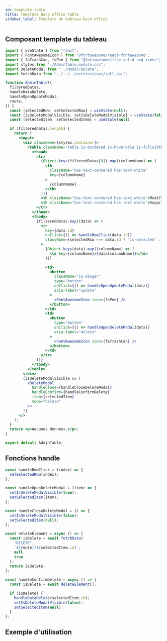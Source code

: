 ```yaml
---
id: template-table
title: Template Back office Table
sidebar_label: Template de tableau Back-office
---
```


## Composant template du tableau

```jsx
import { useState } from "react";
import { FontAwesomeIcon } from "@fortawesome/react-fontawesome";
import { faTrashCan, faPen } from "@fortawesome/free-solid-svg-icons";
import styles from "./AdminTable.module.css";
import DeleteModal from "../Modal/Delete";
import fetchData from "../../../services/api/call.api";

function AdminTable({
  filteredDatas,
  handleDataDelete,
  handleOpenUpdateModal,
  route,
}) {
  const [selectedRow, setSelectedRow] = useState(null);
  const [isDeleteModalVisible, setIsDeleteModalVisible] = useState(false);
  const [selectedItem, setSelectedItem] = useState(null);

  if (filteredDatas.length) {
    return (
      <input>
        <div className={styles.container}>
          <table className="table is-bordered is-hoverable is-fullwidth">
            <thead>
              <tr>
                {Object.keys(filteredDatas[0]).map((columnName) => (
                  <th
                    className="has-text-centered has-text-white"
                    key={columnName}
                  >
                    {columnName}
                  </th>
                ))}
                <th className="has-text-centered has-text-white">Modifier</th>
                <th className="has-text-centered has-text-white">Supprimer</th>
              </tr>
            </thead>
            <tbody>
              {filteredDatas.map((data) => (
                <tr
                  key={data.id}
                  onClick={() => handleRowClick(data.id)}
                  className={selectedRow === data.id ? "is-selected" : ""}
                >
                  {Object.keys(data).map((columnName) => (
                    <td key={columnName}>{data[columnName]}</td>
                  ))}

                  <td>
                    <button
                      className="is-danger"
                      type="button"
                      onClick={() => handleOpenUpdateModal(data)}
                      aria-label="update"
                    >
                      <FontAwesomeIcon icon={faPen} />
                    </button>
                  </td>
                  <td>
                    <button
                      type="button"
                      onClick={() => handleOpenDeleteModal(data)}
                      aria-label="delete"
                    >
                      <FontAwesomeIcon icon={faTrashCan} />
                    </button>
                  </td>
                </tr>
              ))}
            </tbody>
          </table>
        </div>
        {isDeleteModalVisible && (
          <DeleteModal
            handleClose={handleCloseDeleteModal}
            handleConfirm={handleConfirmDelete}
            item={selectedItem}
            mode="delete"
          />
        )}
      </>
    );
  }
  return <p>Aucunes données.</p>;
}

export default AdminTable;
```

## Fonctions handle

```jsx
const handleRowClick = (index) => {
  setSelectedRow(index);
};

const handleOpenDeleteModal = (item) => {
  setIsDeleteModalVisible(true);
  setSelectedItem(item);
};

const handleCloseDeleteModal = () => {
  setIsDeleteModalVisible(false);
  setSelectedItem(null);
};

const deleteElement = async () => {
  const isDelete = await fetchData(
    "DELETE",
    `${route}/${selectedItem.id}`,
    null,
    true
  );
  return isDelete;
};

const handleConfirmDelete = async () => {
  const isDelete = await deleteElement();

  if (isDelete) {
    handleDataDelete(selectedItem.id);
    setIsDeleteModalVisible(false);
    setSelectedItem(null);
  }
};
```

## Exemple d'utilisation


<AdminTableExample/>

